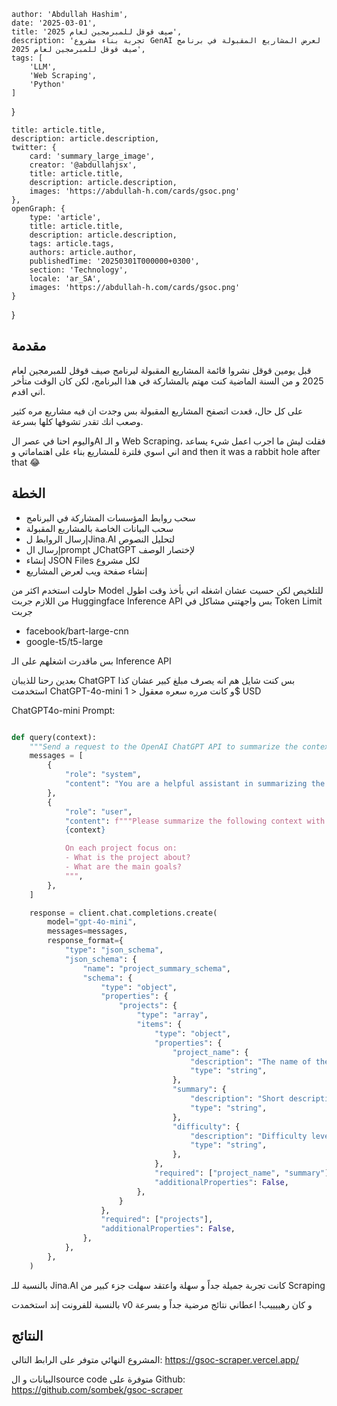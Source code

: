 
    author: 'Abdullah Hashim',
    date: '2025-03-01',
    title: 'صيف قوقل للمبرمجين لعام 2025',
    description: 'تجربة بناء مشروع GenAI لعرض المشاريع المقبولة في برنامج صيف قوقل للمبرمجين لعام 2025',
    tags: [
        'LLM',
        'Web Scraping',
        'Python'
    ]
}

    title: article.title,
    description: article.description,
    twitter: {
        card: 'summary_large_image',
        creator: '@abdullahjsx',
        title: article.title,
        description: article.description,
        images: 'https://abdullah-h.com/cards/gsoc.png'
    },
    openGraph: {
        type: 'article',
        title: article.title,
        description: article.description,
        tags: article.tags,
        authors: article.author,
        publishedTime: '20250301T000000+0300',
        section: 'Technology',
        locale: 'ar_SA',
        images: 'https://abdullah-h.com/cards/gsoc.png'
    }
}




## مقدمة

قبل يومين قوقل نشروا قائمة المشاريع المقبولة لبرنامج صيف قوقل للمبرمجين لعام 2025
و من السنة الماضية كنت مهتم بالمشاركة في هذا البرنامج، لكن كان الوقت متأخر اني اقدم.

على كل حال، قعدت اتصفح المشاريع المقبولة بس وجدت ان فيه مشاريع مره كثير وصعب انك تقدر تشوفها كلها بسرعة.

واليوم احنا في عصر الAI و الـ Web Scraping، فقلت ليش ما اجرب اعمل شيء يساعد اني اسوي فلترة للمشاريع بناء على اهتماماتي و and then it was a rabbit hole after that 😂


<div className={"flex flex-row gap-4 justify-center"}>
    <IntroImageComponent image="intro"/>
</div>


## الخطة

- سحب روابط المؤسسات المشاركة في البرنامج
- سحب البيانات الخاصة بالمشاريع المقبولة
- إرسال الروابط لJina.AI لتحليل النصوص
- إرسال الprompt لChatGPT لإختصار الوصف
- إنشاء JSON Files لكل مشروع
- إنشاء صفحة ويب لعرض المشاريع


حاولت استخدم اكثر من Model للتلخيص لكن حسيت عشان اشغله اني بأخذ وقت اطول من اللازم
جربت Huggingface Inference API بس واجهتني مشاكل في Token Limit
جربت
- facebook/bart-large-cnn
- google-t5/t5-large

بس ماقدرت اشغلهم على الـ Inference API

بعدين رحنا للذيبان ChatGPT بس كنت شايل هم انه يصرف مبلغ كبير
عشان كذا استخدمت ChatGPT-4o-mini و كانت مرره سعره معقول
< 1$ USD

ChatGPT4o-mini Prompt:
```python

def query(context):
    """Send a request to the OpenAI ChatGPT API to summarize the context with bullet points."""
    messages = [
        {
            "role": "system",
            "content": "You are a helpful assistant in summarizing the context.",
        },
        {
            "role": "user",
            "content": f"""Please summarize the following context with bullet points and a short description for each point:
            {context}

            On each project focus on:
            - What is the project about?
            - What are the main goals?
            """,
        },
    ]

    response = client.chat.completions.create(
        model="gpt-4o-mini",
        messages=messages,
        response_format={
            "type": "json_schema",
            "json_schema": {
                "name": "project_summary_schema",
                "schema": {
                    "type": "object",
                    "properties": {
                        "projects": {
                            "type": "array",
                            "items": {
                                "type": "object",
                                "properties": {
                                    "project_name": {
                                        "description": "The name of the project",
                                        "type": "string",
                                    },
                                    "summary": {
                                        "description": "Short description of the project",
                                        "type": "string",
                                    },
                                    "difficulty": {
                                        "description": "Difficulty level of the project",
                                        "type": "string",
                                    },
                                },
                                "required": ["project_name", "summary"],
                                "additionalProperties": False,
                            },
                        }
                    },
                    "required": ["projects"],
                    "additionalProperties": False,
                },
            },
        },
    )
```


بالنسبة للـ Jina.AI كانت تجربة جميلة جداً و سهلة واعتقد سهلت جزء كبير من Scraping

بالنسبة للفرونت إند استخمدت v0 و كان رهييييب!
اعطاني نتائج مرضية جداً و بسرعة

## النتائج

المشروع النهائي متوفر على الرابط التالي:
https://gsoc-scraper.vercel.app/

البيانات و الsource code متوفرة على Github:
https://github.com/sombek/gsoc-scraper


